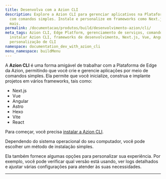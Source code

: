 ```yaml
---
title: Desenvolva com a Azion CLI
description: Explore a Azion CLI para gerenciar aplicativos na Plataforma de Edge
  com comandos simples. Instale e personalize em frameworks como Next.js, React e
  mais.
permalink: /documentacao/produtos/build/desenvolvimento-azion/cli/
meta_tags: Azion CLI, Edge Platform, gerenciamento de serviços, comandos simples,
  instalar Azion CLI, frameworks de desenvolvimento, Next.js, Vue, Angular, React,
  personalização de CLI
namespace: documentation_dev_with_azion_cli
menu_namespace: buildMenu
---
```


<LinkButton link="/pt-br/documentacao/produtos/azion-cli/visao-geral/" label="vá para a documentação de referência da Azion CLI" severity="secondary" />

A **Azion CLI** é uma forma amigável de trabalhar com a Plataforma de Edge da Azion, permitindo que você crie e gerencie aplicações por meio de comandos simples. Ela permite que você inicialize, construa e implante projetos em vários frameworks, tais como:

- Next.js
- Vue
- Angular
- Astro
- Hexo
- Vite
- React

Para começar, você precisa [instalar a Azion CLI](/pt-br/documentacao/produtos/azion-cli/visao-geral/#instalar-a-azion-cli).

Dependendo do sistema operacional do seu computador, você pode escolher um método de instalação simples.

Ela também fornece algumas opções para personalizar sua experiência. Por exemplo, você pode verificar qual versão está usando, ver logs detalhados e ajustar várias configurações para atender às suas necessidades.


---

